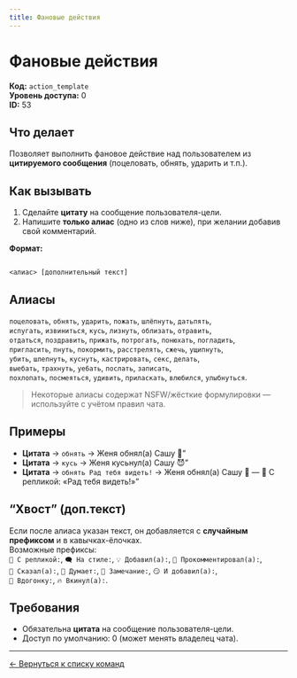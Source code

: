 ```yaml
---
title: Фановые действия
---
```


# Фановые действия

**Код:** `action_template`  
**Уровень доступа:** 0  
**ID:** 53

## Что делает
Позволяет выполнить фановое действие над пользователем из **цитируемого сообщения** (поцеловать, обнять, ударить и т.п.).

## Как вызывать
1. Сделайте **цитату** на сообщение пользователя-цели.
2. Напишите **только алиас** (одно из слов ниже), при желании добавив свой комментарий.

**Формат:**
```

<алиас> [дополнительный текст]

```

## Алиасы
`поцеловать`, `обнять`, `ударить`, `пожать`, `шлёпнуть`, `датьпять`,  
`испугать`, `извиниться`, `кусь`, `лизнуть`, `облизать`, `отравить`,  
`отдаться`, `поздравить`, `прижать`, `потрогать`, `понюхать`, `погладить`,  
`пригласить`, `пнуть`, `покормить`, `расстрелять`, `сжечь`, `ущипнуть`,  
`убить`, `шлепнуть`, `куснуть`, `кастрировать`, `секс`, `делать`,  
`выебать`, `трахнуть`, `уе6ать`, `послать`, `записать`,  
`похлопать`, `посмеяться`, `удивить`, `приласкать`, `влюбился`, `улыбнуться`.

> Некоторые алиасы содержат NSFW/жёсткие формулировки — используйте с учётом правил чата.

## Примеры
- **Цитата** → `обнять` → Женя обнял(а) Сашу 🤗”
- **Цитата** → `кусь` → Женя кусьнул(а) Сашу 😈”
- **Цитата** → `обнять Рад тебя видеть!` → Женя обнял(а) Сашу 🤗  — 💬 С репликой: «Рад тебя видеть!»”

## “Хвост” (доп.текст)
Если после алиаса указан текст, он добавляется с **случайным префиксом** и в кавычках-ёлочках.  
Возможные префиксы:  
`💬 С репликой:`, `🗨️ На стиле:`, `💡 Добавил(а):`, `📝 Прокомментировал(а):`,  
`📢 Сказал(а):`, `🤔 Думает:`, `🎯 Замечание:`, `😏 И добавил(а):`,  
`👀 Вдогонку:`, `🔥 Вкинул(а):`.

## Требования
- Обязательна **цитата** на сообщение пользователя-цели.
- Доступ по умолчанию: 0 (может менять владелец чата).

---

[← Вернуться к списку команд](../overview)